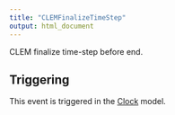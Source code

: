 ```yaml
---
title: "CLEMFinalizeTimeStep"
output: html_document
---
```



CLEM finalize time-step before end.

## Triggering

This event is triggered in the [Clock](/docs/Models/Clock.qmd) model.
